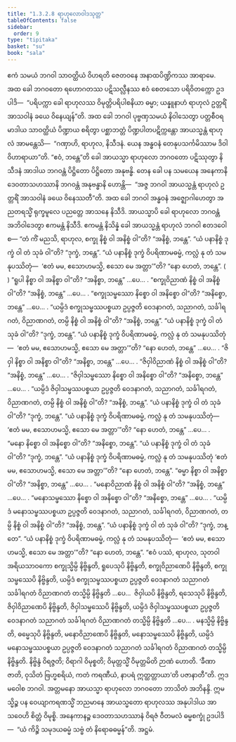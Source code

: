 ```yaml
---
title: "1.3.2.8 ရာဟုလောဝါဒသုတ္တ"
tableOfContents: false
sidebar:
  order: 9
type: "tipitaka"
basket: "su"
book: "sala"
---
```



<DynamicBreadcrumb />

<Division number="121" book="sala">

<Paragraph number="664" book="sala">
ဧကံ သမယံ ဘဂဝါ သာဝတ္ထိယံ ဝိဟရတိ ဇေတဝနေ အနာထပိဏ္ဍိကဿ အာရာမေ. အထ ခေါ ဘဂဝတော ရဟောဂတဿ ပဋိသလ္လီနဿ ဧဝံ စေတသော ပရိဝိတက္ကော ဥဒပါဒိ—  “ပရိပက္ကာ ခေါ ရာဟုလဿ ဝိမုတ္တိပရိပါစနိယာ ဓမ္မာ; ယန္နူနာဟံ ရာဟုလံ ဥတ္တရိံ အာသဝါနံ ခယေ ဝိနေယျန်”တိ. အထ ခေါ ဘဂဝါ ပုဗ္ဗဏှသမယံ နိဝါသေတွာ ပတ္တစီဝရမာဒါယ သာဝတ္ထိယံ ပိဏ္ဍာယ စရိတွာ ပစ္ဆာဘတ္တံ ပိဏ္ဍပါတပဋိက္ကန္တော အာယသ္မန္တံ ရာဟုလံ အာမန္တေသိ—  “ဂဏှာဟိ, ရာဟုလ, နိသီဒနံ. ယေန အန္ဓဝနံ တေနုပသင်္ကမိဿာမ ဒိဝါဝိဟာရာယာ”တိ. “ဧဝံ, ဘန္တေ”တိ ခေါ အာယသ္မာ ရာဟုလော ဘဂဝတော ပဋိဿုတွာ နိသီဒနံ အာဒါယ ဘဂဝန္တံ ပိဋ္ဌိတော ပိဋ္ဌိတော အနုဗန္ဓိ.
</Paragraph>

<Paragraph number="665" book="sala">
တေန ခေါ ပန သမယေန အနေကာနိ ဒေဝတာသဟဿာနိ ဘဂဝန္တံ အနုဗန္ဓာနိ ဟောန္တိ—  “အဇ္ဇ ဘဂဝါ အာယသ္မန္တံ ရာဟုလံ ဥတ္တရိံ အာသဝါနံ ခယေ ဝိနေဿတီ”တိ. အထ ခေါ ဘဂဝါ အန္ဓဝနံ အဇ္ဈောဂါဟေတွာ အညတရသ္မိံ ရုက္ခမူလေ ပညတ္တေ အာသနေ နိသီဒိ. အာယသ္မာပိ ခေါ ရာဟုလော ဘဂဝန္တံ အဘိဝါဒေတွာ ဧကမန္တံ နိသီဒိ. ဧကမန္တံ နိသိန္နံ ခေါ အာယသ္မန္တံ ရာဟုလံ ဘဂဝါ ဧတဒဝေါစ—
</Paragraph>

<Paragraph number="666" book="sala">
“တံ ကိံ မညသိ, ရာဟုလ, စက္ခု နိစ္စံ ဝါ အနိစ္စံ ဝါ”တိ?
</Paragraph>

<Paragraph number="667" book="sala">
“အနိစ္စံ, ဘန္တေ”.
</Paragraph>

<Paragraph number="668" book="sala">
“ယံ ပနာနိစ္စံ ဒုက္ခံ ဝါ တံ သုခံ ဝါ”တိ?
</Paragraph>

<Paragraph number="669" book="sala">
“ဒုက္ခံ, ဘန္တေ”.
</Paragraph>

<Paragraph number="670" book="sala">
“ယံ ပနာနိစ္စံ ဒုက္ခံ ဝိပရိဏာမဓမ္မံ, ကလ္လံ နု တံ သမနုပဿိတုံ—  ‘ဧတံ မမ, ဧသောဟမသ္မိ, ဧသော မေ အတ္တာ’”တိ?
</Paragraph>

<Paragraph number="671" book="sala">
“နော ဟေတံ, ဘန္တေ”. ( )
</Paragraph>

<Paragraph number="672" book="sala">
“ရူပါ နိစ္စာ ဝါ အနိစ္စာ ဝါ”တိ?
</Paragraph>

<Paragraph number="673" book="sala">
“အနိစ္စာ, ဘန္တေ” …ပေ… .
</Paragraph>

<Paragraph number="674" book="sala">
“စက္ခုဝိညာဏံ နိစ္စံ ဝါ အနိစ္စံ ဝါ”တိ?
</Paragraph>

<Paragraph number="675" book="sala">
“အနိစ္စံ, ဘန္တေ” …ပေ… .
</Paragraph>

<Paragraph number="676" book="sala">
“စက္ခုသမ္ဖဿော နိစ္စော ဝါ အနိစ္စော ဝါ”တိ?
</Paragraph>

<Paragraph number="677" book="sala">
“အနိစ္စော, ဘန္တေ” …ပေ… .
</Paragraph>

<Paragraph number="678" book="sala">
“ယမ္ပိဒံ စက္ခုသမ္ဖဿပစ္စယာ ဥပ္ပဇ္ဇတိ ဝေဒနာဂတံ, သညာဂတံ, သင်္ခါရဂတံ, ဝိညာဏဂတံ, တမ္ပိ နိစ္စံ ဝါ အနိစ္စံ ဝါ”တိ?
</Paragraph>

<Paragraph number="679" book="sala">
“အနိစ္စံ, ဘန္တေ”.
</Paragraph>

<Paragraph number="680" book="sala">
“ယံ ပနာနိစ္စံ ဒုက္ခံ ဝါ တံ သုခံ ဝါ”တိ?
</Paragraph>

<Paragraph number="681" book="sala">
“ဒုက္ခံ, ဘန္တေ”.
</Paragraph>

<Paragraph number="682" book="sala">
“ယံ ပနာနိစ္စံ ဒုက္ခံ ဝိပရိဏာမဓမ္မံ, ကလ္လံ နု တံ သမနုပဿိတုံ—  ‘ဧတံ မမ, ဧသောဟမသ္မိ, ဧသော မေ အတ္တာ’”တိ?
</Paragraph>

<Paragraph number="683" book="sala">
“နော ဟေတံ, ဘန္တေ” …ပေ… .
</Paragraph>

<Paragraph number="684" book="sala">
“ဇိဝှါ နိစ္စာ ဝါ အနိစ္စာ ဝါ”တိ?
</Paragraph>

<Paragraph number="685" book="sala">
“အနိစ္စာ, ဘန္တေ” …ပေ… .
</Paragraph>

<Paragraph number="686" book="sala">
“ဇိဝှါဝိညာဏံ နိစ္စံ ဝါ အနိစ္စံ ဝါ”တိ?
</Paragraph>

<Paragraph number="687" book="sala">
“အနိစ္စံ, ဘန္တေ” …ပေ… .
</Paragraph>

<Paragraph number="688" book="sala">
“ဇိဝှါသမ္ဖဿော နိစ္စော ဝါ အနိစ္စော ဝါ”တိ?
</Paragraph>

<Paragraph number="689" book="sala">
“အနိစ္စော, ဘန္တေ” …ပေ… .
</Paragraph>

<Paragraph number="690" book="sala">
“ယမ္ပိဒံ ဇိဝှါသမ္ဖဿပစ္စယာ ဥပ္ပဇ္ဇတိ ဝေဒနာဂတံ, သညာဂတံ, သင်္ခါရဂတံ, ဝိညာဏဂတံ, တမ္ပိ နိစ္စံ ဝါ အနိစ္စံ ဝါ”တိ?
</Paragraph>

<Paragraph number="691" book="sala">
“အနိစ္စံ, ဘန္တေ”.
</Paragraph>

<Paragraph number="692" book="sala">
“ယံ ပနာနိစ္စံ ဒုက္ခံ ဝါ တံ သုခံ ဝါ”တိ?
</Paragraph>

<Paragraph number="693" book="sala">
“ဒုက္ခံ, ဘန္တေ”.
</Paragraph>

<Paragraph number="694" book="sala">
“ယံ ပနာနိစ္စံ ဒုက္ခံ ဝိပရိဏာမဓမ္မံ, ကလ္လံ နု တံ သမနုပဿိတုံ—  ‘ဧတံ မမ, ဧသောဟမသ္မိ, ဧသော မေ အတ္တာ’”တိ?
</Paragraph>

<Paragraph number="695" book="sala">
“နော ဟေတံ, ဘန္တေ” …ပေ… .
</Paragraph>

<Paragraph number="696" book="sala">
“မနော နိစ္စော ဝါ အနိစ္စော ဝါ”တိ?
</Paragraph>

<Paragraph number="697" book="sala">
“အနိစ္စော, ဘန္တေ”.
</Paragraph>

<Paragraph number="698" book="sala">
“ယံ ပနာနိစ္စံ ဒုက္ခံ ဝါ တံ သုခံ ဝါ”တိ?
</Paragraph>

<Paragraph number="699" book="sala">
“ဒုက္ခံ, ဘန္တေ”.
</Paragraph>

<Paragraph number="700" book="sala">
“ယံ ပနာနိစ္စံ ဒုက္ခံ ဝိပရိဏာမဓမ္မံ, ကလ္လံ နု တံ သမနုပဿိတုံ ‘ဧတံ မမ, ဧသောဟမသ္မိ, ဧသော မေ အတ္တာ’”တိ?
</Paragraph>

<Paragraph number="701" book="sala">
“နော ဟေတံ, ဘန္တေ”.
</Paragraph>

<Paragraph number="702" book="sala">
“ဓမ္မာ နိစ္စာ ဝါ အနိစ္စာ ဝါ”တိ?
</Paragraph>

<Paragraph number="703" book="sala">
“အနိစ္စာ, ဘန္တေ” …ပေ… .
</Paragraph>

<Paragraph number="704" book="sala">
“မနောဝိညာဏံ နိစ္စံ ဝါ အနိစ္စံ ဝါ”တိ?
</Paragraph>

<Paragraph number="705" book="sala">
“အနိစ္စံ, ဘန္တေ” …ပေ… .
</Paragraph>

<Paragraph number="706" book="sala">
“မနောသမ္ဖဿော နိစ္စော ဝါ အနိစ္စော ဝါ”တိ?
</Paragraph>

<Paragraph number="707" book="sala">
“အနိစ္စော, ဘန္တေ” …ပေ… .
</Paragraph>

<Paragraph number="708" book="sala">
“ယမ္ပိဒံ မနောသမ္ဖဿပစ္စယာ ဥပ္ပဇ္ဇတိ ဝေဒနာဂတံ, သညာဂတံ, သင်္ခါရဂတံ, ဝိညာဏဂတံ, တမ္ပိ နိစ္စံ ဝါ အနိစ္စံ ဝါ”တိ?
</Paragraph>

<Paragraph number="709" book="sala">
“အနိစ္စံ, ဘန္တေ”.
</Paragraph>

<Paragraph number="710" book="sala">
“ယံ ပနာနိစ္စံ ဒုက္ခံ ဝါ တံ သုခံ ဝါ”တိ?
</Paragraph>

<Paragraph number="711" book="sala">
“ဒုက္ခံ, ဘန္တေ”.
</Paragraph>

<Paragraph number="712" book="sala">
“ယံ ပနာနိစ္စံ ဒုက္ခံ ဝိပရိဏာမဓမ္မံ, ကလ္လံ နု တံ သမနုပဿိတုံ—  ‘ဧတံ မမ, ဧသောဟမသ္မိ, ဧသော မေ အတ္တာ’”တိ?
</Paragraph>

<Paragraph number="713" book="sala">
“နော ဟေတံ, ဘန္တေ”.
</Paragraph>

<Paragraph number="714" book="sala">
“ဧဝံ ပဿံ, ရာဟုလ, သုတဝါ အရိယသာဝကော စက္ခုသ္မိမ္ပိ နိဗ္ဗိန္ဒတိ, ရူပေသုပိ နိဗ္ဗိန္ဒတိ, စက္ခုဝိညာဏေပိ နိဗ္ဗိန္ဒတိ, စက္ခုသမ္ဖဿေပိ နိဗ္ဗိန္ဒတိ, ယမ္ပိဒံ စက္ခုသမ္ဖဿပစ္စယာ ဥပ္ပဇ္ဇတိ ဝေဒနာဂတံ သညာဂတံ သင်္ခါရဂတံ ဝိညာဏဂတံ တသ္မိမ္ပိ နိဗ္ဗိန္ဒတိ …ပေ…  ဇိဝှါယပိ နိဗ္ဗိန္ဒတိ, ရသေသုပိ နိဗ္ဗိန္ဒတိ, ဇိဝှါဝိညာဏေပိ နိဗ္ဗိန္ဒတိ, ဇိဝှါသမ္ဖဿေပိ နိဗ္ဗိန္ဒတိ, ယမ္ပိဒံ ဇိဝှါသမ္ဖဿပစ္စယာ ဥပ္ပဇ္ဇတိ ဝေဒနာဂတံ သညာဂတံ သင်္ခါရဂတံ ဝိညာဏဂတံ တသ္မိမ္ပိ နိဗ္ဗိန္ဒတိ …ပေ… .
</Paragraph>

<Paragraph number="715" book="sala">
မနသ္မိမ္ပိ နိဗ္ဗိန္ဒတိ, ဓမ္မေသုပိ နိဗ္ဗိန္ဒတိ, မနောဝိညာဏေပိ နိဗ္ဗိန္ဒတိ, မနောသမ္ဖဿေပိ နိဗ္ဗိန္ဒတိ, ယမ္ပိဒံ မနောသမ္ဖဿပစ္စယာ ဥပ္ပဇ္ဇတိ ဝေဒနာဂတံ သညာဂတံ သင်္ခါရဂတံ ဝိညာဏဂတံ တသ္မိမ္ပိ နိဗ္ဗိန္ဒတိ. နိဗ္ဗိန္ဒံ ဝိရဇ္ဇတိ; ဝိရာဂါ ဝိမုစ္စတိ; ဝိမုတ္တသ္မိံ ဝိမုတ္တမိတိ ဉာဏံ ဟောတိ. ‘ခီဏာ ဇာတိ, ဝုသိတံ ဗြဟ္မစရိယံ, ကတံ ကရဏီယံ, နာပရံ ဣတ္ထတ္တာယာ’တိ ပဇာနာတီ”တိ.
</Paragraph>

<Paragraph number="716" book="sala">
ဣဒမဝေါစ ဘဂဝါ. အတ္တမနော အာယသ္မာ ရာဟုလော ဘဂဝတော ဘာသိတံ အဘိနန္ဒိ. ဣမသ္မိဉ္စ ပန ဝေယျာကရဏသ္မိံ ဘညမာနေ အာယသ္မတော ရာဟုလဿ အနုပါဒါယ အာသဝေဟိ စိတ္တံ ဝိမုစ္စိ. အနေကာနဉ္စ ဒေဝတာသဟဿာနံ ဝိရဇံ ဝီတမလံ ဓမ္မစက္ခုံ ဥဒပါဒိ—  “ယံ ကိဉ္စိ သမုဒယဓမ္မံ သဗ္ဗံ တံ နိရောဓဓမ္မန်”တိ.

</Paragraph>
</Division>

<Paragraph number="717" type="center" book="sala">
အဋ္ဌမံ.
</Paragraph>